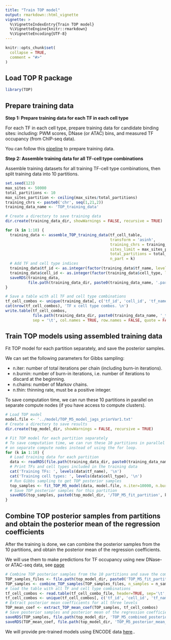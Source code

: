 ```yaml
---
title: "Train TOP model"
output: rmarkdown::html_vignette
vignette: >
  %\VignetteIndexEntry{Train TOP model}
  %\VignetteEngine{knitr::rmarkdown}
  %\VignetteEncoding{UTF-8}
---
```


```r
knitr::opts_chunk$set(
  collapse = TRUE,
  comment = "#>"
)
```

Load TOP R package
---------------------
```r
library(TOP)
```


Prepare training data
---------------------

**Step 1: Prepare training data for each TF in each cell type**

For each TF in each cell type, prepare training data for candidate binding sites:
including: PWM scores, DNase (or ATAC) bins, 
and measured TF occupancy (from ChIP-seq data).

You can follow this [pipeline](data_preparation.html) to prepare training data.

<!-- # obtain candidate binding sites and get DNase (or ATAC) bins. Feel free to use your own pipelines -->
<!-- to obtain matrices of DNase (or ATAC) cleavage  -->
<!-- (and normalize by library size, etc.), and use our function  -->
<!-- `millipede_bin_dnase` or `MILLIPEDE` software to bin DNase (or ATAC) data  -->
<!-- with `MILLIPEDE` binning scheme. -->

<!-- You will also need to normalize ChIP-seq read counts across ChIP-seq experiments -->
<!-- (by library size or other methods).  -->

**Step 2: Assemble training data for all TF-cell type combinations**

Assemble training datasets for all training TF-cell type 
combinations, then split training data into 10 partitions.

```r
set.seed(123)
max_sites <- 50000
total_partitions <- 10
max_sites_partition <- ceiling(max_sites/total_partitions)
training_chrs <- paste0('chr', seq(1,21,2))
training_data_name <- 'TOP_training_data'

# Create a directory to save training data
dir.create(training_data_dir, showWarnings = FALSE, recursive = TRUE)

for (k in 1:10) {
  training_data <- assemble_TOP_training_data(tf_cell_table,
                                              transform = 'asinh',
                                              training_chrs = training_chrs,
                                              sites_limit = max_sites_partition,
                                              total_partitions = total_partitions,
                                              n_part = k)
  # Add TF and cell type indices
  training_data$tf_id <- as.integer(factor(training_data$tf_name, levels = tf_list))
  training_data$cell_id <- as.integer(factor(training_data$cell_type, levels = celltype_list))
  saveRDS(training_data, 
          file.path(training_data_dir, paste0(training_data_name, '.partition', k, '.rds')))
}

# Save a table with all TF and cell type combinations
tf_cell_combos <- unique(training_data[, c('tf_id', 'cell_id', 'tf_name', 'cell_type')])
cat(nrow(tf_cell_combos), 'TF x cell type combos. \n')
write.table(tf_cell_combos, 
            file.path(training_data_dir, paste0(training_data_name, '_tf_cell_combos.txt')),
            sep = '\t', col.names = TRUE, row.names = FALSE, quote = FALSE)

```


Train TOP models using assembled training data
----------------------------------------------

Fit TOP model for each partition separately, and save the posterior samples.

We can set the following parameters for Gibbs sampling: 

  - n.iter: number of total iterations per chain (including burn-in iterations).
  - n.burnin: number of burn-in iterations, i.e. number of iterations to discard at the beginning.
  - n.chains: number of Markov chains.
  - n.thin: thinning rate, must be a positive integer.

To save computation time, we can run these 10 partitions in parallel 
on separate compute nodes (if you have access to compute clusters). 
```r
# Load TOP model
model.file <- '../model/TOP_M5_model_jags_priorVar1.txt'
# Create a directory to save results
dir.create(top_model_dir, showWarnings = FALSE, recursive = TRUE)

# Fit TOP model for each partition separately
# To save computation time, we can run these 10 partitions in parallel 
# on separate compute nodes instead of using the for loop. 
for (k in 1:10) {
  # Load training data for each partition
  data <- readRDS(file.path(training_data_dir, paste0(training_data_name, '.partition', k, '.rds')))
  # Print TFs and cell types included in the training data
  cat('Training TFs: ', levels(data$tf_name), '\n')
  cat('Training cell types: ', levels(data$cell_type), '\n')
  # Run Gibbs sampling to get TOP posterior samples
  top_samples <- fit_TOP_M5_model(data, model.file, n.iter=10000, n.burnin=5000, n.chains=3, n.thin=10)
  # Save TOP posterior samples for this partition
  saveRDS(top_samples, paste0(top_model_dir, '/TOP_M5_fit_partition', k, '.posterior_samples.rds'))
}
```

Combine TOP posterior samples from partitions and obtain the posterior mean of the regression coefficients
-----------------------------------------------------------------------------------------------------------

After the training is done, we can combine the posterior samples 
from the 10 partitions, and obtain the posterior mean of the regression coefficients.

We will use them to make predictions for TF occupancy using new DNase- or ATAC-seq data,
see [page](predict_TF_occupancy_with_trained_model.html)
```r
# Combine TOP posterior samples from the 10 partitions and save the combined posterior samples
TOP_samples_files <- file.path(top_model_dir, paste0('TOP_M5_fit_partition', 1:10, '.posterior_samples.rds'))
TOP_samples <- combine_TOP_samples(TOP_samples_files, n_samples = n_samples)
# load the table with all TF and cell type combinations
tf_cell_combos <- read.table(tf_cell_combo_file, header=TRUE, sep='\t', stringsAsFactors = FALSE)
tf_cell_combos <- unique(tf_cell_combos[, c('tf_id', 'cell_id', 'tf_name', 'cell_type')])
# Extract posterior mean coefficients for all three levels
TOP_mean_coef <- extract_TOP_mean_coef(TOP_samples, tf_cell_combos)
# Save posterior samples and posterior mean of the regression coefficients
saveRDS(TOP_samples, file.path(top_model_dir, 'TOP_M5_combined_posterior_samples.rds'))
saveRDS(TOP_mean_coef, file.path(top_model_dir, 'TOP_M5_posterior_mean_coef.rds'))
```

We will provide pre-trained models using ENCODE data
[here](https://users.cs.duke.edu/~amink/software/).. 


